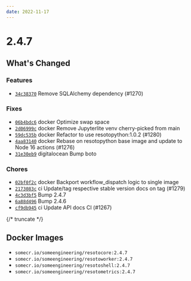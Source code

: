 ```yaml
---
date: 2022-11-17
---
```


# 2.4.7

## What's Changed

### Features

- [`34c38370`](https://github.com/someengineering/resoto/commit/34c38370) Remove SQLAlchemy dependency (#1270)

### Fixes

- [`06b4bdc6`](https://github.com/someengineering/resoto/commit/06b4bdc6) <span class="badge badge--secondary">docker</span> Optimize swap space
- [`2d06999c`](https://github.com/someengineering/resoto/commit/2d06999c) <span class="badge badge--secondary">docker</span> Remove Jupyterlite venv cherry-picked from main
- [`59dc535b`](https://github.com/someengineering/resoto/commit/59dc535b) <span class="badge badge--secondary">docker</span> Refactor to use resotopython:1.0.2 (#1280)
- [`4aa83140`](https://github.com/someengineering/resoto/commit/4aa83140) <span class="badge badge--secondary">docker</span> Rebase on resotopython base image and update to Node 16 actions (#1276)
- [`31e30eb9`](https://github.com/someengineering/resoto/commit/31e30eb9) <span class="badge badge--secondary">digitalocean</span> Bump boto

### Chores

- [`02bf0f2c`](https://github.com/someengineering/resoto/commit/02bf0f2c) <span class="badge badge--secondary">docker</span> Backport workflow_dispatch logic to single image
- [`2173083c`](https://github.com/someengineering/resoto/commit/2173083c) <span class="badge badge--secondary">ci</span> Update/tag respective stable version docs on tag (#1279)
- [`4c3d3bf5`](https://github.com/someengineering/resoto/commit/4c3d3bf5) Bump 2.4.7
- [`6a88d496`](https://github.com/someengineering/resoto/commit/6a88d496) Bump 2.4.6
- [`cf9db945`](https://github.com/someengineering/resoto/commit/cf9db945) <span class="badge badge--secondary">ci</span> Update API docs CI (#1267)

{/* truncate */}

## Docker Images

- `somecr.io/someengineering/resotocore:2.4.7`
- `somecr.io/someengineering/resotoworker:2.4.7`
- `somecr.io/someengineering/resotoshell:2.4.7`
- `somecr.io/someengineering/resotometrics:2.4.7`
